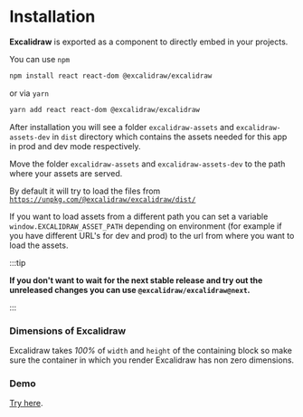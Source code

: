 # Installation

**Excalidraw** is exported as a component to directly embed in your projects.

You can use `npm`

```bash
npm install react react-dom @excalidraw/excalidraw
```

or via `yarn`

```bash
yarn add react react-dom @excalidraw/excalidraw
```

After installation you will see a folder `excalidraw-assets` and `excalidraw-assets-dev` in `dist` directory which contains the assets needed for this app in prod and dev mode respectively.

Move the folder `excalidraw-assets` and `excalidraw-assets-dev` to the path where your assets are served.

By default it will try to load the files from [`https://unpkg.com/@excalidraw/excalidraw/dist/`](https://unpkg.com/@excalidraw/excalidraw/dist)

If you want to load assets from a different path you can set a variable `window.EXCALIDRAW_ASSET_PATH` depending on environment (for example if you have different URL's for dev and prod) to the url from where you want to load the assets.

:::tip

**If you don't want to wait for the next stable release and try out the unreleased changes you can use `@excalidraw/excalidraw@next`.**

:::
### Dimensions of Excalidraw

Excalidraw takes *100%* of `width` and `height` of the containing block so make sure the container in which you render Excalidraw has non zero dimensions.

### Demo

[Try here](https://codesandbox.io/s/excalidraw-ehlz3).
